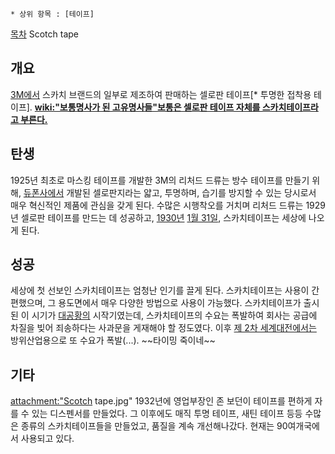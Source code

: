  * 상위 항목 : [테이프]
[[목차]]
Scotch tape
== 개요 ==
[[3M]]에서 스카치 브랜드의 일부로 제조하여 판매하는 셀로판 테이프[* 투명한 접착용 테이프]. '''[[wiki:"보통명사가 된 고유명사들"보통은 셀로판 테이프 자체를 스카치테이프라고 부른다.]]''' 

== 탄생 ==
1925년 최초로 마스킹 테이프를 개발한 3M의 리처드 드류는 방수 테이프를 만들기 위해, [[듀폰]]사에서 개발된 셀로판지라는 얇고, 투명하며, 습기를 방지할 수 있는 당시로서 매우 혁신적인 제품에 관심을 갖게 된다. 수많은 시행착오를 거치며 리처드 드류는 1929년 셀로판 테이프를 만드는 데 성공하고, [[1930년]] [[1월 31일]], 스카치테이프는 세상에 나오게 된다.

== 성공 ==
세상에 첫 선보인 스카치테이프는 엄청난 인기를 끌게 된다. 스카치테이프는 사용이 간편했으며, 그 용도면에서 매우 다양한 방법으로 사용이 가능했다. 스카치테이프가 출시된 이 시기가 [[대공황]]의 시작기였는데, 스카치테이프의 수요는 폭발하여 회사는 공급에 차질을 빚어 죄송하다는 사과문을 게재해야 할 정도였다. 이후 [[제 2차 세계대전]]에서는 방위산업용으로 또 수요가 폭발(...). ~~타이밍 죽이네~~

== 기타 ==
attachment:"Scotch tape.jpg"
1932년에 영업부장인 존 보던이 테이프를 편하게 자를 수 있는 디스펜서를 만들었다. 그 이후에도 매직 투명 테이프, 새틴 테이프 등등 수많은 종류의 스카치테이프들을 만들었고, 품질을 계속 개선해나갔다. 현재는 90여개국에서 사용되고 있다. 
